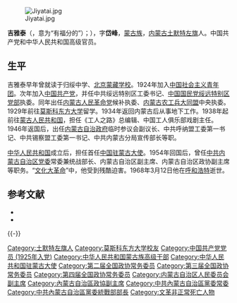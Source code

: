 [[File:Jiyatai.jpg|thumb]]

'''吉雅泰'''（{{mong|m=ᠵᠠᠶᠠᠭᠠᠲᠠᠢ|k=Заяатай}}，意为“有福分的”）；{{bd|1901年|10月|1968年|3月12日|catIdx=Ji吉}}），字'''岱峰'''，[[蒙古族|蒙古族]]，[[内蒙古|内蒙古]][[土默特左旗|土默特左旗]]人。中国共产党和中华人民共和国高级官员。

==生平==
吉雅泰早年曾就读于归绥中学、[[北京蒙藏学校|北京蒙藏学校]]。1924年加入[[中国社会主义青年团|中国社会主义青年团]]。次年加入[[中国共产党|中国共产党]]，并任中共绥远特别区工委书记、[[中国国民党绥远特别区党部|中国国民党绥远特别区党部]]执委。同年出任[[内蒙古人民革命党|内蒙古人民革命党]]候补执委、[[内蒙古农工兵大同盟|内蒙古农工兵大同盟]]中央执委。1929年前往[[莫斯科东方大学|莫斯科东方大学]]留学。1934年返回内蒙古后从事地下工作。1938年起前往[[蒙古人民共和国|蒙古人民共和国]]，担任《工人之路》总编辑、中国工人俱乐部戏剧主任。1946年返国后，出任[[内蒙古自治政府|内蒙古自治政府]]临时参议会副议长、中共呼纳盟工委第一书记、中共锡察盟工委第一书记、中共内蒙古分局宣传部长等职。

[[中华人民共和国|中华人民共和国]]成立后，担任首任[[中国驻蒙古大使列表|中国驻蒙古大使]]。1954年回国后，曾任[[中共内蒙古自治区党委|中共内蒙古自治区党委]]常委兼统战部长、内蒙古自治区副主席、内蒙古自治区政协副主席等职务。“[[文化大革命|文化大革命]]”中，他受到残酷迫害。1968年3月12日他在[[呼和浩特|呼和浩特]]逝世。

== 参考文献 ==
{{Reflist}}
* {{cite web|url=http://news.nmgnews.com.cn/information/article/20051013/21684_1.html|title=吉雅泰|publisher=内蒙古新闻网|date=2005-10-13|deadurl=yes|archiveurl=https://archive.is/20130101171040/http://news.nmgnews.com.cn/information/article/20051013/21684_1.html|archivedate=2013-01-01|accessdate=2011-09-30}}
* {{cite web|url=http://www.mzzjw.cn/zgmzb/html/2008-03/21/content_36741.htm|title=吉雅泰简历|publisher=中国民族报|date=2008-03-21|deadurl=yes|archiveurl=https://web.archive.org/web/20160304213116/http://www.mzzjw.cn/zgmzb/html/2008-03/21/content_36741.htm|archivedate=2016-03-04|accessdate=2011-09-30}}

{{-}}
{{start box}}
{{s-dip}}
{{succession box|首任|[[何英|何英]]|[[中国驻蒙古大使列表|中华人民共和国驻蒙古大使]]|1950年7月－1953年7月}}
{{end box}}

{{Authority control}}
{{DEFAULTSORT:Ji吉}}
[[Category:土默特左旗人|Category:土默特左旗人]]
[[Category:莫斯科东方大学校友|Category:莫斯科东方大学校友]]
[[Category:中国共产党党员_(1925年入党)|Category:中国共产党党员 (1925年入党)]]
[[Category:中华人民共和国蒙古族高级干部|Category:中华人民共和国蒙古族高级干部]]
[[Category:中华人民共和国驻蒙古大使|Category:中华人民共和国驻蒙古大使]]
[[Category:第二届全国政协常务委员|Category:第二届全国政协常务委员]]
[[Category:第三届全国政协常务委员|Category:第三届全国政协常务委员]]
[[Category:第四届全国政协常务委员|Category:第四届全国政协常务委员]]
[[Category:内蒙古自治区人民委员会副主席|Category:内蒙古自治区人民委员会副主席]]
[[Category:內蒙古自治區政協副主席|Category:內蒙古自治區政協副主席]]
[[Category:中共內蒙古自治區黨委常委|Category:中共內蒙古自治區黨委常委]]
[[Category:中共內蒙古自治區黨委統戰部部長|Category:中共內蒙古自治區黨委統戰部部長]]
[[Category:文革非正常死亡人物|Category:文革非正常死亡人物]]